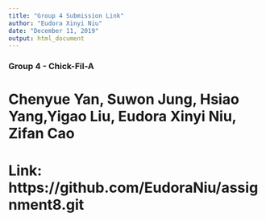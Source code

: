 ```yaml
---
title: "Group 4 Submission Link"
author: "Eudora Xinyi Niu"
date: "December 11, 2019"
output: html_document
---
```


### Group 4 - Chick-Fil-A
# Chenyue Yan, Suwon Jung, Hsiao Yang,Yigao Liu, Eudora Xinyi Niu, Zifan Cao
# Link: https://github.com/EudoraNiu/assignment8.git
